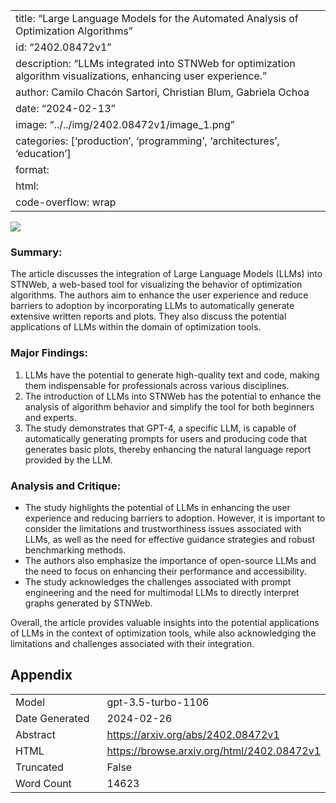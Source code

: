 
---
title: "Large Language Models for the Automated Analysis of Optimization Algorithms"
id: "2402.08472v1"
description: "LLMs integrated into STNWeb for optimization algorithm visualizations, enhancing user experience."
author: Camilo Chacón Sartori, Christian Blum, Gabriela Ochoa
date: "2024-02-13"
image: "../../img/2402.08472v1/image_1.png"
categories: ['production', 'programming', 'architectures', 'education']
format:
  html:
    code-overflow: wrap
---

![](../../img/2402.08472v1/image_1.png)

### Summary:
The article discusses the integration of Large Language Models (LLMs) into STNWeb, a web-based tool for visualizing the behavior of optimization algorithms. The authors aim to enhance the user experience and reduce barriers to adoption by incorporating LLMs to automatically generate extensive written reports and plots. They also discuss the potential applications of LLMs within the domain of optimization tools.

### Major Findings:
1. LLMs have the potential to generate high-quality text and code, making them indispensable for professionals across various disciplines.
2. The introduction of LLMs into STNWeb has the potential to enhance the analysis of algorithm behavior and simplify the tool for both beginners and experts.
3. The study demonstrates that GPT-4, a specific LLM, is capable of automatically generating prompts for users and producing code that generates basic plots, thereby enhancing the natural language report provided by the LLM.

### Analysis and Critique:
- The study highlights the potential of LLMs in enhancing the user experience and reducing barriers to adoption. However, it is important to consider the limitations and trustworthiness issues associated with LLMs, as well as the need for effective guidance strategies and robust benchmarking methods.
- The authors also emphasize the importance of open-source LLMs and the need to focus on enhancing their performance and accessibility.
- The study acknowledges the challenges associated with prompt engineering and the need for multimodal LLMs to directly interpret graphs generated by STNWeb.

Overall, the article provides valuable insights into the potential applications of LLMs in the context of optimization tools, while also acknowledging the limitations and challenges associated with their integration.

## Appendix

|          |          |
|----------|----------|
| Model     | gpt-3.5-turbo-1106       |
| Date Generated     | 2024-02-26       |
| Abstract | [https://arxiv.org/abs/2402.08472v1](https://arxiv.org/abs/2402.08472v1)        |
| HTML     | [https://browse.arxiv.org/html/2402.08472v1](https://browse.arxiv.org/html/2402.08472v1)       |
| Truncated       | False       |
| Word Count       | 14623       |